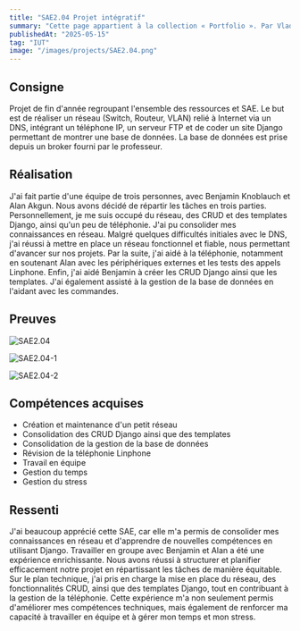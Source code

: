 ```yaml
---
title: "SAE2.04 Projet intégratif"
summary: "Cette page appartient à la collection « Portfolio ». Par Vladimir Nechaev."
publishedAt: "2025-05-15"
tag: "IUT"
image: "/images/projects/SAE2.04.png"
---
```


## Consigne

Projet de fin d'année regroupant l'ensemble des ressources et SAE. Le but est de réaliser un réseau (Switch, Routeur, VLAN) relié à Internet via un DNS, intégrant un téléphone IP, un serveur FTP et de coder un site Django permettant de montrer une base de données. La base de données est prise depuis un broker fourni par le professeur.

## Réalisation

J'ai fait partie d'une équipe de trois personnes, avec Benjamin Knoblauch et Alan Akgun. Nous avons décidé de répartir les tâches en trois parties. Personnellement, je me suis occupé du réseau, des CRUD et des templates Django, ainsi qu'un peu de téléphonie. J'ai pu consolider mes connaissances en réseau. Malgré quelques difficultés initiales avec le DNS, j'ai réussi à mettre en place un réseau fonctionnel et fiable, nous permettant d'avancer sur nos projets. Par la suite, j'ai aidé à la téléphonie, notamment en soutenant Alan avec les périphériques externes et les tests des appels Linphone. Enfin, j'ai aidé Benjamin à créer les CRUD Django ainsi que les templates. J'ai également assisté à la gestion de la base de données en l'aidant avec les commandes.

## Preuves

![SAE2.04](/images/projects/SAE2.04.png)

![SAE2.04-1](/images/projects/SAE2.04-1.png)

![SAE2.04-2](/images/projects/SAE2.04-2.png)

## Compétences acquises

- Création et maintenance d'un petit réseau
- Consolidation des CRUD Django ainsi que des templates
- Consolidation de la gestion de la base de données
- Révision de la téléphonie Linphone
- Travail en équipe
- Gestion du temps
- Gestion du stress

## Ressenti

J'ai beaucoup apprécié cette SAE, car elle m'a permis de consolider mes connaissances en réseau et d'apprendre de nouvelles compétences en utilisant Django. Travailler en groupe avec Benjamin et Alan a été une expérience enrichissante. Nous avons réussi à structurer et planifier efficacement notre projet en répartissant les tâches de manière équitable. Sur le plan technique, j'ai pris en charge la mise en place du réseau, des fonctionnalités CRUD, ainsi que des templates Django, tout en contribuant à la gestion de la téléphonie. Cette expérience m'a non seulement permis d'améliorer mes compétences techniques, mais également de renforcer ma capacité à travailler en équipe et à gérer mon temps et mon stress.
